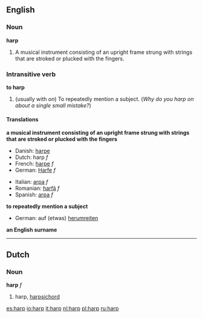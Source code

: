 {{See|Harp}}

==English==
===Noun===
'''harp'''

#A musical instrument consisting of an upright frame strung with strings that are stroked or plucked with the fingers.

===Intransitive verb===
'''to harp'''

#(usually with ''on'') To repeatedly mention a subject. (''Why do you harp on about a single small mistake?'')

==== Translations ====
'''a musical instrument consisting of an upright frame strung with strings that are stroked or plucked with the fingers'''
{{top}}
*Danish: [[harpe]]
*Dutch: harp ''f''
*French: [[harpe]] ''f''
*German: [[Harfe]] ''f''
{{mid}}
*Italian: [[arpa]] ''f''
*Romanian: [[harfă]] ''f''
*Spanish: [[arpa]] ''f''
{{bottom}}

'''to repeatedly mention a subject'''
{{top}}
*German: auf (etwas) [[herumreiten]]
{{mid}}
{{bottom}}

'''an English surname'''
{{top}}
{{mid}}
{{bottom}}

----
==Dutch==
===Noun===
'''harp''' ''f''

# harp, [[harpsichord]]

[[es:harp]]
[[io:harp]]
[[it:harp]]
[[nl:harp]]
[[pl:harp]]
[[ru:harp]]